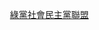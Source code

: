 {{綠黨社會民主黨聯盟/logo2}}&nbsp;[[綠黨社會民主黨聯盟]]<noinclude>

{{Documentation
|1 = Template:political party/doc2
|content = {{Template:political party/doc2 |[[綠黨社會民主黨聯盟]]}}
}}

[[Category:台灣政黨標示模板|{{PAGENAME}}]]
</noinclude>